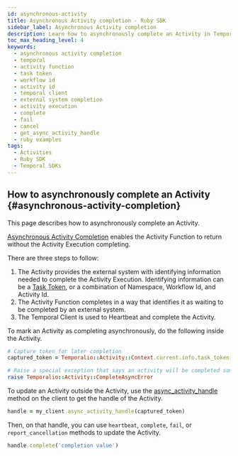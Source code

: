 ```yaml
---
id: asynchronous-activity
title: Asynchronous Activity completion - Ruby SDK
sidebar_label: Asynchronous Activity completion
description: Learn how to asynchronously complete an Activity in Temporal using the Ruby SDK. Follow simple steps to allow an Activity Function to return without the Activity Execution completing.
toc_max_heading_level: 4
keywords:
  - asynchronous activity completion
  - temporal
  - activity function
  - task token
  - workflow id
  - activity id
  - temporal client
  - external system completion
  - activity execution
  - complete
  - fail
  - cancel
  - get_async_activity_handle
  - ruby examples
tags:
  - Activities
  - Ruby SDK
  - Temporal SDKs
---
```


## How to asynchronously complete an Activity {#asynchronous-activity-completion}

This page describes how to asynchronously complete an Activity.

[Asynchronous Activity Completion](/activity-execution#asynchronous-activity-completion) enables the Activity Function to return without the Activity Execution completing.

There are three steps to follow:

1. The Activity provides the external system with identifying information needed to complete the Activity Execution.
   Identifying information can be a [Task Token](/activity-execution#task-token), or a combination of Namespace, Workflow Id, and Activity Id.
2. The Activity Function completes in a way that identifies it as waiting to be completed by an external system.
3. The Temporal Client is used to Heartbeat and complete the Activity.

To mark an Activity as completing asynchronously, do the following inside the Activity.

```ruby
# Capture token for later completion
captured_token = Temporalio::Activity::Context.current.info.task_token

# Raise a special exception that says an activity will be completed somewhere else
raise Temporalio::Activity::CompleteAsyncError
```

To update an Activity outside the Activity, use the [async_activity_handle](https://ruby.temporal.io/Temporalio/Client.html#async_activity_handle-instance_method) method on the client to get the handle of the Activity.

```ruby
handle = my_client.async_activity_handle(captured_token)
```

Then, on that handle, you can use `heartbeat`, `complete`, `fail`, or `report_cancellation` methods to update the Activity.

```ruby
handle.complete('completion value')
```
